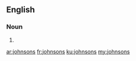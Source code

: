 ==English==

===Noun===
{{head|en|noun plural form}}

# {{plural of|johnson|lang=en}}

[[ar:johnsons]]
[[fr:johnsons]]
[[ku:johnsons]]
[[my:johnsons]]